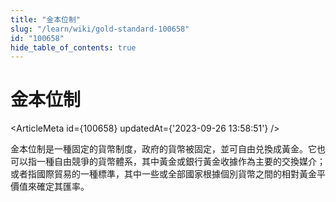 ```yaml
---
title: "金本位制"
slug: "/learn/wiki/gold-standard-100658"
id: "100658"
hide_table_of_contents: true
---
```



# 金本位制

<ArticleMeta id={100658} updatedAt={'2023-09-26 13:58:51'} />
<div className='border-solid border-b border-t-0 my-4 border-[var(--ifm-color-gray-300)]' />

金本位制是一種固定的貨幣制度，政府的貨幣被固定，並可自由兑換成黃金。它也可以指一種自由競爭的貨幣體系，其中黃金或銀行黃金收據作為主要的交換媒介；或者指國際貿易的一種標準，其中一些或全部國家根據個別貨幣之間的相對黃金平價值來確定其匯率。
